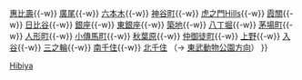 {{鐵道路線
| 模板名稱 = 日比谷線
| 名稱 = [[File:Logo of Tokyo Metro Hibiya Line.svg|20px|H]] [[東京地下鐵]][[日比谷線]] 
| 代表色 = {{东京地下铁颜色|H|s}}
| 背景顏色 = #FFFFFF
| 車站列表 = [[中目黑站|中目黑]]{{-w}} [[惠比壽站|惠比壽]]{{-w}} [[廣尾站|廣尾]]{{-w}} [[六本木站|六本木]]{{-w}} [[神谷町站|神谷町]]{{-w}} [[虎之門Hills站|虎之門Hills]]{{-w}} [[霞關站 (東京都)|霞關]]{{-w}} [[日比谷站|日比谷]]{{-w}} [[銀座站 (日本)|銀座]]{{-w}} [[東銀座站|東銀座]]{{-w}} [[築地站|築地]]{{-w}} [[八丁堀站|八丁堀]]{{-w}} [[茅場町站|茅場町]]{{-w}} [[人形町站|人形町]]{{-w}} [[小傳馬町站|小傳馬町]]{{-w}} [[秋葉原站|秋葉原]]{{-w}} [[仲御徒町站|仲御徒町]]{{-w}} [[上野站|上野]]{{-w}} [[入谷站 (東京都)|入谷]]{{-w}} [[三之輪站|三之輪]]{{-w}} [[南千住站|南千住]]{{-w}} [[北千住站|北千住]] （→ [[Template:伊勢崎線|東武動物公園方向]]）
}}<noinclude>
[[Category:東京地下鐵路線模板|Hibiya]]
</noinclude>
